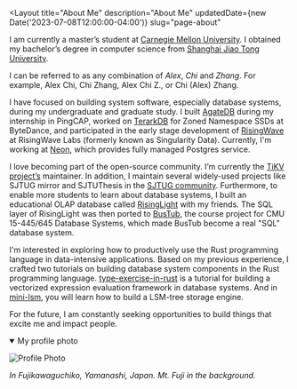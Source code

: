 
<Layout
	title="About Me"
	description="About Me"
	updatedDate={new Date('2023-07-08T12:00:00-04:00')}
	slug="page-about"
>

I am currently a master’s student at [Carnegie Mellon University][cmu]. I obtained my bachelor’s degree in computer science from [Shanghai Jiao Tong University][sjtu].

[sjtu]: http://en.sjtu.edu.cn/
[cmu]: https://www.cs.cmu.edu/

I can be referred to as any combination of *Alex*, *Chi* and *Zhang*. For example, Alex Chi, Chi Zhang, Alex Chi Z., or Chi (Alex) Zhang.

I have focused on building system software, especially database systems, during my undergraduate and graduate study. I built [AgateDB][agatedb] during my internship in PingCAP, worked on [TerarkDB][terarkdb] for Zoned Namespace SSDs at ByteDance, and participated in the early stage development of [RisingWave][risingwave] at RisingWave Labs (formerly known as Singularity Data). Currently, I'm working at [Neon][neon], which provides fully managed Postgres service.

[agatedb]: https://github.com/tikv/agatedb
[terarkdb]: https://github.com/bytedance/terarkdb

I love becoming part of the open-source community. I’m currently the [TiKV project’s][tikv] maintainer. In addition, I maintain several widely-used projects like SJTUG mirror and SJTUThesis in the [SJTUG community][sjtug]. Furthermore, to enable more students to learn about database systems, I built an educational OLAP database called [RisingLight][risinglight] with my friends. The SQL layer of RisingLight was then ported to [BusTub](https://github.com/cmu-db/bustub), the course project for CMU 15-445/645 Database Systems, which made BusTub become a real "SQL" database system.

[tikv]: https://tikv.org
[sjtug]: https://github.com/sjtug
[risinglight]: https://github.com/risinglightdb/risinglight
[risingwave]: https://github.com/singularity-data/risingwave
[neon]: https://neon.tech

I'm interested in exploring how to productively use the Rust programming language in data-intensive applications. Based on my previous experience, I crafted two tutorials on building database system components in the Rust programming language. [type-exercise-in-rust](https://github.com/skyzh/type-exercise-in-rust) is a tutorial for building a vectorized expression evaluation framework in database systems. And in [mini-lsm](https://github.com/skyzh/mini-lsm), you will learn how to build a LSM-tree storage engine.

For the future, I am constantly seeking opportunities to build things that excite me and impact people.

<details open>
<summary>My profile photo</summary>

![Profile Photo](/images/profile.jpg)

*In Fujikawaguchiko, Yamanashi, Japan. Mt. Fuji in the background.*

</details>

</Layout>

